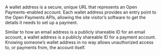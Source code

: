 A wallet address is a secure, unique URL that represents an Open Payments-enabled account. Each wallet address provides an entry point to the Open Payments APIs, allowing the site visitor’s software to get the details it needs to set up a payment.

Similar to how an email address is a publicly shareable ID for an email account, a wallet address is a publicly shareable ID for a payment account. Knowing someone’s wallet address in no way allows unauthorized access to, or payments from, the account itself.